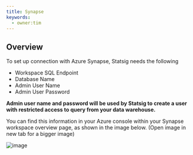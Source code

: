 ```yaml
---
title: Synapse
keywords:
  - owner:tim
---
```


## Overview

To set up connection with Azure Synapse, Statsig needs the following

- Workspace SQL Endpoint
- Database Name
- Admin User Name
- Admin User Password

<b>
Admin user name and password will be used by Statsig to create a user with restricted access to query from your data warehouse.
</b>

You can find this information in your Azure console within your Synapse workspace overview page, as shown in the image below. (Open image in new tab for a bigger image)

![image](https://user-images.githubusercontent.com/87334575/198148122-6488a470-5394-46ee-aeb1-ef2425fa743e.png)